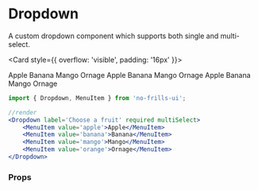 
<Meta title='Declarative Components/Dropdown' component={Dropdown} />

# Dropdown

A custom dropdown component which supports both single and multi-select.

<Card style={{ overflow: 'visible', padding: '16px' }}>
    <form>
        <Dropdown label='Choose a fruit' required>
            <MenuItem value='apple'>Apple</MenuItem>
            <MenuItem value='banana'>Banana</MenuItem>
            <MenuItem value='mango'>Mango</MenuItem>
            <MenuItem value='orange'>Ornage</MenuItem>
        </Dropdown>
        <Dropdown label='Choose a fruit' required multiSelect>
            <MenuItem value='apple'>Apple</MenuItem>
            <MenuItem value='banana'>Banana</MenuItem>
            <MenuItem value='mango'>Mango</MenuItem>
            <MenuItem value='orange'>Ornage</MenuItem>
        </Dropdown>
        <Dropdown label='Choose a fruit' disabled>
            <MenuItem value='apple'>Apple</MenuItem>
            <MenuItem value='banana'>Banana</MenuItem>
            <MenuItem value='mango'>Mango</MenuItem>
            <MenuItem value='orange'>Ornage</MenuItem>
        </Dropdown>
    </form>
</Card>

```jsx
import { Dropdown, MenuItem } from 'no-frills-ui';

//render
<Dropdown label='Choose a fruit' required multiSelect>
    <MenuItem value='apple'>Apple</MenuItem>
    <MenuItem value='banana'>Banana</MenuItem>
    <MenuItem value='mango'>Mango</MenuItem>
    <MenuItem value='orange'>Ornage</MenuItem>
</Dropdown>
```

### Props
<Props of={Dropdown} />
